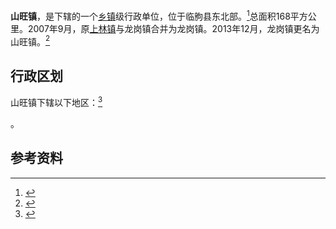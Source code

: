 {{中国乡级行政区
|景观照片文件名 = 山旺镇街头_2021-03-02.jpg
|景观照片大小   = 200px
|景观照片描述   = 山旺镇街头
|37/07/24/112/000}}

'''山旺镇'''，是{{PRC admin/fullname|37/07/24/112/000|3}}下辖的一个[[乡镇|乡镇]]级行政单位，位于临朐县东北部。<ref>{{PRC admin/ref sgc|{{PRC admin/parent|37/07/24/112/000}}}}</ref>总面积168平方公里。2007年9月，原[[上林镇|上林镇]]与龙岗镇合并为龙岗镇。2013年12月，龙岗镇更名为山旺镇。<ref>{{Cite web |url=http://www.weifang.gov.cn/WFZW/ZFWJ/WZBZ/201312/t20131230_669505.htm |title=潍坊市人民政府关于调整临朐县部分行政区划的通知  |accessdate=2014-03-24 |archive-date=2014-02-09 |archive-url=https://web.archive.org/web/20140209122755/http://www.weifang.gov.cn/WFZW/ZFWJ/WZBZ/201312/t20131230_669505.htm |dead-url=yes }}</ref>

== 行政区划 ==

山旺镇下辖以下地区：<ref>{{PRC admin/ref sgc|37/07/24/112/000}}</ref>

{{PRC admin/children|37/07/24/112/000}}。

== 参考资料 ==

{{reflist}}

{{行政区划小作品}}
{{PRC admin/navcat|37/07/24/112/000}}
